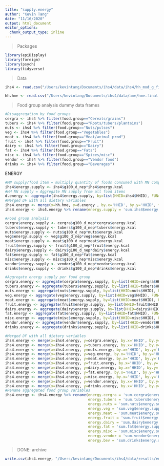 ```yaml
---
title: "supply.energy"
author: "Kevin Tang"
date: "11/16/2020"
output: html_document
editor_options: 
  chunk_output_type: inline
---
```


> Packages

```r
library(epiDisplay)
library(foreign)
library(psych)
library(tidyverse)
```

>Data

```r
ihs4 <- read.csv("/Users/kevintang/Documents/ihs4/data/ihs4/hh_mod_g_final.csv")

hh.hme <- read.csv("/Users/kevintang/Documents/ihs4/data/ame/hme.final.csv")

```


>Food group analysis dummy data frames

```r
#Disaggregation by food groups
cergra <- ihs4 %>% filter(food.group=="Cereals/grains")
tubers <- ihs4 %>% filter(food.group=="Roots/tubers/plantains")
nuts <- ihs4 %>% filter(food.group=="Nuts/pulses")
veg <- ihs4 %>% filter(food.group=="Vegetables")
meat <- ihs4 %>% filter(food.group=="Meat/animal prod")
fruit <- ihs4 %>% filter(food.group=="Fruit")
dairy <- ihs4 %>% filter(food.group=="Dairy")
fat <- ihs4 %>% filter(food.group=="Fats")
misc <- ihs4 %>% filter(food.group=="Spices/misc")
vendor <- ihs4 %>% filter(food.group=="Vendor food")
drinks <- ihs4 %>% filter(food.group=="Beverages")
```

ENERGY
```r
#MN supply/food item = multiply quantity of foods consumed with MN composition of food
ihs4$energy.supply <- ihs4$g100_d_nep*ihs4$energy.kcal
#HH MN supply = Aggregate MN supply from all food items 
d.energy <- aggregate(ihs4$energy.supply, by=list(HHID=ihs4$HHID), FUN=sum)
#Merged DF with all dietary variables
ihs4.energy <- merge(x=hh.hme, y=d.energy , by.x='HHID', by.y='HHID', fill=-9999, all.x = TRUE)
ihs4.energy <- ihs4.energy %>% rename(energy.supply = 'sum.ihs4$energy.supply')

#Food group analysis
cergra$energy.supply <- cergra$g100_d_nep*cergra$energy.kcal
tubers$energy.supply <- tubers$g100_d_nep*tubers$energy.kcal
nuts$energy.supply <- nuts$g100_d_nep*nuts$energy.kcal
veg$energy.supply <- veg$g100_d_nep*veg$energy.kcal
meat$energy.supply <- meat$g100_d_nep*meat$energy.kcal
fruit$energy.supply <- fruit$g100_d_nep*fruit$energy.kcal
dairy$energy.supply <- dairy$g100_d_nep*dairy$energy.kcal
fat$energy.supply <- fat$g100_d_nep*fat$energy.kcal
misc$energy.supply <- misc$g100_d_nep*misc$energy.kcal
vendor$energy.supply <- vendor$g100_d_nep*vendor$energy.kcal
drinks$energy.supply <- drinks$g100_d_nep*drinks$energy.kcal

#Aggregate energy supply per food group
cergra.energy <- aggregate(cergra$energy.supply, by=list(HHID=cergra$HHID), FUN=sum)
tubers.energy <- aggregate(tubers$energy.supply, by=list(HHID=tubers$HHID), FUN=sum)
nuts.energy <- aggregate(nuts$energy.supply, by=list(HHID=nuts$HHID), FUN=sum)
veg.energy <- aggregate(veg$energy.supply, by=list(HHID=veg$HHID), FUN=sum)
meat.energy <- aggregate(meat$energy.supply, by=list(HHID=meat$HHID), FUN=sum)
fruit.energy <- aggregate(fruit$energy.supply, by=list(HHID=fruit$HHID), FUN=sum)
dairy.energy <- aggregate(dairy$energy.supply, by=list(HHID=dairy$HHID), FUN=sum)
fat.energy <- aggregate(fat$energy.supply, by=list(HHID=fat$HHID), FUN=sum)
misc.energy <- aggregate(misc$energy.supply, by=list(HHID=misc$HHID), FUN=sum)
vendor.energy <- aggregate(vendor$energy.supply, by=list(HHID=vendor$HHID), FUN=sum)
drinks.energy <- aggregate(drinks$energy.supply, by=list(HHID=drinks$HHID), FUN=sum)

#Merged DF with all dietary variables
ihs4.energy <- merge(x=ihs4.energy, y=cergra.energy, by.x='HHID', by.y='HHID', fill=-9999, all.x = TRUE)
ihs4.energy <- merge(x=ihs4.energy, y=tubers.energy, by.x='HHID', by.y='HHID', fill=-9999, all.x = TRUE)
ihs4.energy <- merge(x=ihs4.energy, y=nuts.energy, by.x='HHID', by.y='HHID', fill=-9999, all.x = TRUE)
ihs4.energy <- merge(x=ihs4.energy, y=veg.energy, by.x='HHID', by.y='HHID', fill=-9999, all.x = TRUE)
ihs4.energy <- merge(x=ihs4.energy, y=meat.energy, by.x='HHID', by.y='HHID', fill=-9999, all.x = TRUE)
ihs4.energy <- merge(x=ihs4.energy, y=fruit.energy, by.x='HHID', by.y='HHID', fill=-9999, all.x = TRUE)
ihs4.energy <- merge(x=ihs4.energy, y=dairy.energy, by.x='HHID', by.y='HHID', fill=-9999, all.x = TRUE)
ihs4.energy <- merge(x=ihs4.energy, y=fat.energy, by.x='HHID', by.y='HHID', fill=-9999, all.x = TRUE)
ihs4.energy <- merge(x=ihs4.energy, y=misc.energy, by.x='HHID', by.y='HHID', fill=-9999, all.x = TRUE)
ihs4.energy <- merge(x=ihs4.energy, y=vendor.energy, by.x='HHID', by.y='HHID', fill=-9999, all.x = TRUE)
ihs4.energy <- merge(x=ihs4.energy, y=drinks.energy, by.x='HHID', by.y='HHID', fill=-9999, all.x = TRUE)
#Rename aggregated food group variables
ihs4.energy <- ihs4.energy %>% rename(energy.cergra = 'sum.cergra$energy.supply',
                                      energy.tubers = 'sum.tubers$energy.supply',
                                      energy.nuts = 'sum.nuts$energy.supply',
                                      energy.veg = 'sum.veg$energy.supply',
                                      energy.meat = 'sum.meat$energy.supply',
                                      energy.fruit = 'sum.fruit$energy.supply',
                                      energy.dairy = 'sum.dairy$energy.supply',
                                      energy.fat = 'sum.fat$energy.supply',
                                      energy.misc = 'sum.misc$energy.supply',
                                      energy.vendor = 'sum.vendor$energy.supply',
                                      energy.bev = 'sum.drinks$energy.supply')

```

> DONE: archive

```r
write.csv(ihs4.energy, "/Users/kevintang/Documents/ihs4/data/results/energy.csv")
```